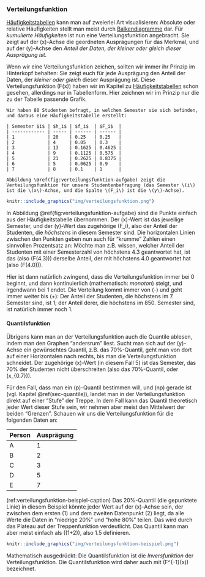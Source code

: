 ### Verteilungsfunktion

[Häufigkeitstabellen](#sec-haeufigkeitstabellen) kann man auf zweierlei Art visualisieren: Absolute oder relative Häufigkeiten stellt man meist durch [Balkendiagramme](#sec-balkendiagramme) dar. Für *kumulierte Häufigkeiten* ist nun eine Verteilungsfunktion angebracht. Sie zeigt auf der \(x\)-Achse die geordneten Ausprägungen für das Merkmal, und auf der \(y\)-Achse den *Anteil der Daten, der kleiner oder gleich dieser Ausprägung ist*.

Wenn wir eine Verteilungsfunktion zeichen, sollten wir immer ihr Prinzip im Hinterkopf behalten: Sie zeigt euch für jede Ausprägung den Anteil der Daten, der *kleiner oder gleich* dieser Ausprägung ist. Diese Verteilungsfunktion \(F(x)\) haben wir im Kapitel zu [Häufigkeitstabellen](#sec-haeufigkeitstabellen) schon gesehen, allerdings nur in Tabellenform. Hier zeichnen wir im Prinzip nur die zu der Tabelle passende Grafik.

```exercise

Wir haben 80 Studenten befragt, in welchem Semester sie sich befinden, und daraus eine Häufigkeitstabelle erstellt:

| Semester $i$ | $h_i$ | $f_i$  | $F_i$  |
| ------------ | ----- | ------ | ------ |
| 1            | 20    | 0.25   | 0.25   |
| 2            | 4     | 0.05   | 0.3    |
| 3            | 13    | 0.1625 | 0.4625 |
| 4            | 9     | 0.1125 | 0.575  |
| 5            | 21    | 0.2625 | 0.8375 |
| 6            | 5     | 0.0625 | 0.9    |
| 7            | 8     | 0.1    | 1      |

Abbildung \@ref(fig:verteilungsfunktion-aufgabe) zeigt die Verteilungsfunktion für unsere Studentenbefragung (das Semester \(i\) ist die \(x\)-Achse, und die Spalte \(F_i\) ist die \(y\)-Achse).
```

```r
knitr::include_graphics("img/verteilungsfunktion.png")
```

In Abbildung \@ref{fig:verteilungsfunktion-aufgabe} sind die Punkte einfach aus der Häufigkeitstabelle übernommen. Der \(x\)-Wert ist das jeweilige Semester, und der \(y\)-Wert das zugehörige \(F_i\), also der Anteil der Studenten, die *höchstens* in diesem Semester sind. Die horizontalen Linien zwischen den Punkten geben nun auch für "krumme" Zahlen einen sinnvollen Prozentsatz an: Möchte man z.B. wissen, welcher Anteil der Studenten mit einer Semesterzahl von höchstens 4.3 geantwortet hat, ist das (also \(F(4.3)\)) derselbe Anteil, der mit höchstens 4.0 geantwortet hat (also \(F(4.0)\)).

Hier ist dann natürlich zwingend, dass die Verteilungsfunktion immer bei 0 beginnt, und dann kontinuierlich (mathematisch: *monoton*) steigt, und irgendwann bei 1 endet. Die Verteilung kommt immer von \(-\infty\) und geht immer weiter bis \(+\infty\): Der Anteil der Studenten, die höchstens im 7. Semester sind, ist 1; der Anteil derer, die höchstens im 850. Semester sind, ist natürlich immer noch 1.

#### Quantilsfunktion

Übrigens kann man an der Verteilungsfunktion auch die Quantile ablesen, indem man den Graphen "andersrum" liest. Sucht man sich auf der \(y\)-Achse ein gewünschtes Quantil, z.B. das 70%-Quantil, geht man von dort auf einer Horizontalen nach rechts, bis man die Verteilungsfunktion schneidet. Der zugehörige \(x\)-Wert (in diesem Fall 5) ist das Semester, das 70% der Studenten nicht überschreiten (also das 70%-Quantil, oder \(x_{0.7}\)).

Für den Fall, dass man ein \(p\)-Quantil bestimmen will, und \(np\) gerade ist (vgl. Kapitel \@ref(sec-quantile)), landet man in der Verteilungsfunktion direkt auf einer "Stufe" der Treppe. In dem Fall kann das Quantil theoretisch jeder Wert dieser Stufe sein, wir nehmen aber meist den Mittelwert der beiden "Grenzen". Schauen wir uns die Verteilungsfunktion für die folgenden Daten an:

| Person | Ausprägung |
| ------ | ---------- |
| A      | 1          |
| B      | 2          |
| C      | 3          |
| D      | 5          |
| E      | 7          |

(ref:verteilungsfunktion-beispiel-caption) Das 20%-Quantil (die gepunktete Linie) in diesem Beispiel könnte jeder Wert auf der \(x\)-Achse sein, der zwischen dem ersten (1) und dem zweiten Datenpunkt (2) liegt, da alle Werte die Daten in "niedrige 20%" und "hohe 80%" teilen. Das wird durch das Plateau auf der Treppenfunktion verdeutlicht. Das Quantil kann man aber meist einfach als \(\frac{1}{2}(1+2)\), also 1.5 definieren.

```r
knitr::include_graphics("img/verteilungsfunktion-beispiel.png")
```

Mathematisch ausgedrückt: Die Quantilsfunktion ist die *Inversfunktion* der Verteilungsfunktion. Die Quantilsfunktion wird daher auch mit \(F^{-1}(x)\) bezeichnet.